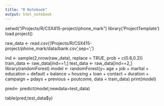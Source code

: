 ```yaml
---
title: "R Notebook"
output: html_notebook
---
```


setwd("/Projects/R/CSX415-project/phone_mark")
library('ProjectTemplate')
load.project()

raw_data <- read.csv(‘/Projects/R/CSX415-project/phone_mark/data/bank.csv’,sep=‘;’)

ind <- sample(2,nrow(raw_data), replace = TRUE, prob = c(0.8,0.2))
train_data <- raw_data[ind==1,]
test_data <- raw_data[ind==2,]
library(randomForest)
model <- randomForest(y~ age + job + marital + education + default + balance + housing + loan + contact + duration + campaign + pdays + previous + poutcome, data = train_data)
print(model)

pred<- predict(model,newdata=test_data)

table(pred,test_data$y)


